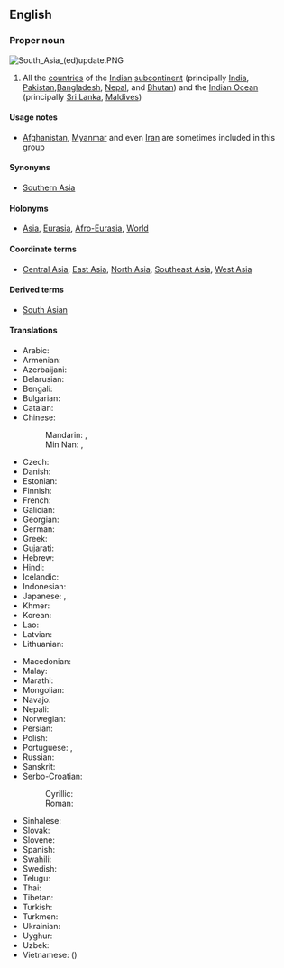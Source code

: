 ==English==

===Proper noun===
{{wikipedia}}
[[File:South Asia (ed)update.PNG|thumb]]
{{en-proper noun|head=[[south|South]] [[Asia]]}}

# All the [[country|countries]] of the [[Indian]] [[subcontinent]] (principally [[India]], [[Pakistan]],[[Bangladesh]], [[Nepal]], and [[Bhutan]]) and the [[Indian Ocean]] (principally [[Sri Lanka]], [[Maldives]])

====Usage notes====
* [[Afghanistan]], [[Myanmar]] and even [[Iran]] are sometimes included in this group

====Synonyms====
* [[Southern Asia]]

====Holonyms====
* [[Asia]], [[Eurasia]], [[Afro-Eurasia]], [[World]]

====Coordinate terms====
* [[Central Asia]], [[East Asia]], [[North Asia]], [[Southeast Asia]], [[West Asia]]

====Derived terms====
* [[South Asian]]

====Translations====
{{trans-top|South Asia}}
* Arabic: {{t|ar|جَنُوب آسِيَا|m}}
* Armenian: {{t|hy|Հարավային Ասիա}}
* Azerbaijani: {{t|az|Cənubi Asiya}}
* Belarusian: {{t|be|Паўднё́вая А́зія|f|sc=Cyrl}}
* Bengali: {{t+|bn|দক্ষিণ এশিয়া}}
* Bulgarian: {{t|bg|Ю́жна А́зия|f|sc=Cyrl}}
* Catalan: {{t|ca|Àsia Meridional|f}}
* Chinese:
*: Mandarin: {{t+|cmn|南亞|sc=Hani}}, {{t+|cmn|南亚|tr=Nányà|sc=Hani}}
*: Min Nan: {{t|nan|南亞|sc=Hans}}, {{t|nan|南亚|tr=Lâm-A|sc=Hans}}
* Czech: {{t|cs|Jižní Asie|f}}
* Danish: {{t|da|Sydasien}}
* Estonian: {{t|et|Lõuna-Aasia}}
* Finnish: {{t+|fi|Etelä-Aasia}}
* French: {{t+|fr|Asie du Sud|f}}
* Galician: {{t|gl|Asia do Sur}}
* Georgian: {{t|ka|სამხრეთი აზია}}
* German: {{t+|de|Südasien|n}}
* Greek: {{t|el|Νότια Ασία|f}}
* Gujarati: {{t|gu|દક્ષિણ એશિયા}}
* Hebrew: {{t|he|דרום אסיה|f|tr=drom asia|sc=Hebr}}
* Hindi: {{t+|hi|दक्षिण एशिया|n}}
* Icelandic: {{t+|is|Suður-Asía|f}}
* Indonesian: {{t|id|Asia Selatan}}
* Japanese: {{t+|ja|南アジア|tr=Minami-Ajia|sc=Jpan}}, {{t|ja|南亜|tr=なんあ, Nan'a|sc=Jpan}}
* Khmer: {{t+|km|អាស៊ីទក្សិណ|tr=asie teaksən|sc=Khmr}}
* Korean: {{t|ko|^남-^아시아}}
* Lao: {{t|lo|ອາຊີໃຕ້}}
* Latvian: {{t|lv|Dienvidāzija|f}}
* Lithuanian: {{t|lt|Pietų Azija|f}}
{{trans-mid}}
* Macedonian: {{t|mk|Јужна Азија|f|sc=Cyrl}}
* Malay: {{t|ms|Asia Selatan}}
* Marathi: {{t|mr|दक्षिण एशिया|n}}
* Mongolian: {{t|mn|Өмнөд Ази|sc=Cyrl}}
* Navajo: {{t|nv|Naakaii Dootłʼizhí Bikédaayah}}
* Nepali: {{t+|ne|दक्षिण एशिया|n}}
* Norwegian: {{t|no|Sør-Asia}}
* Persian: {{t|fa|آسیای جنوبی|tr=âsiyâ-ye jonubi|sc=fa-Arab}}
* Polish: {{t|pl|Azja Południowa|f}}
* Portuguese: {{t|pt|Ásia do Sul|f}}, {{t|pt|Ásia Meridional|f}}
* Russian: {{t+|ru|Ю́жная А́зия|f}}
* Sanskrit: {{t|sa|दक्षिण एशिया|n}}
* Serbo-Croatian:
*: Cyrillic: {{t|sh|Јужна Азија|f}}
*: Roman: {{t|sh|Južna Azija|f}}
* Sinhalese: {{t|si|දකුණු ආසියාව|sc=Sinh}}
* Slovak: {{t|sk|Južná Ázia|f}}
* Slovene: {{t|sl|Južna Azija|f}}
* Spanish: {{t|es|Asia del Sur|f}}
* Swahili: {{t|sw|Asia ya Kusini}}
* Swedish: {{t|sv|Sydasien}}
* Telugu: {{t|te|దక్షిణ ఆసియా}}
* Thai: {{t+|th|เอเชียใต้|tr=aychia dtâi}}
* Tibetan: {{t|bo|ཤར་གླིང་ལྷོ་རྒྱུད}}
* Turkish: {{t+|tr|Güney Asya}}
* Turkmen: {{t|tk|Günorta Aziýa}}
* Ukrainian: {{t|uk|Півде́нна А́зія|f}}
* Uyghur: {{t|ug|جەنۇبىي ئاسىيا}}
* Uzbek: {{t|uz|Janubiy Osiyo}}
* Vietnamese: {{t|vi|Nam Á}} ({{t|vi|南亞}})
{{trans-bottom}}
{{C|en|Regions in Asia}}
